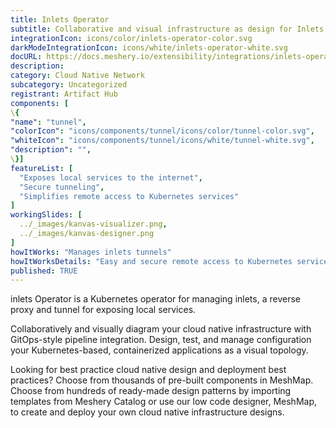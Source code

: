 ```yaml
---
title: Inlets Operator
subtitle: Collaborative and visual infrastructure as design for Inlets Operator
integrationIcon: icons/color/inlets-operator-color.svg
darkModeIntegrationIcon: icons/white/inlets-operator-white.svg
docURL: https://docs.meshery.io/extensibility/integrations/inlets-operator
description: 
category: Cloud Native Network
subcategory: Uncategorized
registrant: Artifact Hub
components: [
\{
"name": "tunnel",
"colorIcon": "icons/components/tunnel/icons/color/tunnel-color.svg",
"whiteIcon": "icons/components/tunnel/icons/white/tunnel-white.svg",
"description": "",
\}]
featureList: [
  "Exposes local services to the internet",
  "Secure tunneling",
  "Simplifies remote access to Kubernetes services"
]
workingSlides: [
  ../_images/kanvas-visualizer.png,
  ../_images/kanvas-designer.png
]
howItWorks: "Manages inlets tunnels"
howItWorksDetails: "Easy and secure remote access to Kubernetes services"
published: TRUE
---
```

<p>
inlets Operator is a Kubernetes operator for managing inlets, a reverse proxy and tunnel for exposing local services.
</p>
<p>
    Collaboratively and visually diagram your cloud native infrastructure with GitOps-style pipeline integration. Design, test, and manage configuration your Kubernetes-based, containerized applications as a visual topology.
</p>
<p>
    Looking for best practice cloud native design and deployment best practices? Choose from thousands of pre-built components in MeshMap. Choose from hundreds of ready-made design patterns by importing templates from Meshery Catalog or use our low code designer, MeshMap, to create and deploy your own cloud native infrastructure designs.
</p>
